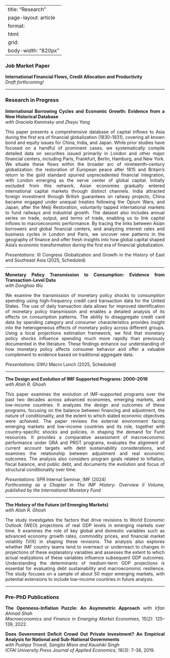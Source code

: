 
---
title: "Research"
page-layout: article
format:
  html:
    grid:
      body-width: "820px"
---

<style>
p { text-align: justify; }
</style>

### Job Market Paper

**International Financial Flows, Credit Allocation and Productivity**  
*Draft forthcoming!*

---

### Research in Progress

**International Borrowing Cycles and Economic Growth: Evidence from a New Historical Database**  
*with Graciela Kaminsky and Zheyu Yang*

This paper presents a comprehensive database of capital inflows to Asia during the first era of financial globalization (1830–1931), covering all known bond and equity issues for China, India, and Japan. While prior studies have focused on a handful of prominent cases, we systematically compile detailed data on securities issued primarily in London and other major financial centers, including Paris, Frankfurt, Berlin, Hamburg, and New York. We situate these flows within the broader arc of nineteenth-century globalization: the restoration of European peace after 1815 and Britain’s return to the gold standard spurred unprecedented financial integration, with London emerging as the nerve center of global capital. Initially excluded from this network, Asian economies gradually entered international capital markets through distinct channels. India attracted foreign investment through British guarantees on railway projects; China became engaged under unequal treaties following the Opium Wars; and Japan, after the Meiji Restoration, voluntarily tapped international markets to fund railways and industrial growth. The dataset also includes annual series on trade, output, and terms of trade, enabling us to link capital inflows to macroeconomic performance. By tracing the links between Asian borrowers and global financial centers, and analyzing interest rates and business cycles in London and Paris, we uncover new patterns in the geography of finance and offer fresh insights into how global capital shaped Asia’s economic transformation during the first era of financial globalization.

*Presentations:* III Congress Globalization and Growth in the History of East and Southeast Asia (2025, Scheduled)

---

**Monetary Policy Transmission to Consumption: Evidence from Transaction-Level Data**  
*with Donghao Wu*

We examine the transmission of monetary policy shocks to consumption spending using high-frequency credit card transaction data for the United States. The use of daily transaction data allows for improved identification of monetary policy transmission and enables a detailed analysis of its effects on consumption patterns. The ability to disaggregate credit card data by spending category and consumer characteristics provides insight into the heterogeneous effects of monetary policy across different groups. Using a local projections estimation framework, we find that monetary policy shocks influence spending much more rapidly than previously documented in the literature. These findings enhance our understanding of how monetary policy affects consumer behavior and offer a valuable complement to evidence based on traditional aggregate data.

*Presentations:* GWU Macro Lunch (2025, Scheduled)

---

**The Design and Evolution of IMF Supported Programs: 2000–2019**  
*with Atish R. Ghosh*

This paper examines the evolution of IMF-supported programs over the past two decades across advanced economies, emerging markets, and low-income countries. It analyzes the design and outcomes of these programs, focusing on the balance between financing and adjustment, the nature of conditionality, and the extent to which stated economic objectives were achieved. The paper reviews the external environment facing emerging markets and low-income countries and its role, together with country-specific shocks and policies, in shaping the demand for Fund resources. It provides a comparative assessment of macroeconomic performance under GRA and PRGT programs, evaluates the alignment of current account targets with debt sustainability considerations, and examines the relationship between adjustment and real economic outcomes. The analysis also considers program goals related to inflation, fiscal balance, and public debt, and documents the evolution and focus of structural conditionality over time.

*Presentations:* SPR Internal Seminar, IMF (2024)  
*Forthcoming as a Chapter in The IMF History: Overview II Volume, published by the International Monetary Fund*

---

**The History of the Future (of Emerging Markets)**  
*with Atish R. Ghosh*

The study investigates the factors that drive revisions to World Economic Outlook (WEO) projections of real GDP levels in emerging markets over time. It examines the role of key global and domestic variables such as advanced economy growth rates, commodity prices, and financial market volatility (VIX) in shaping these revisions. The analysis also explores whether IMF country teams tend to overreact or underreact to changes in projections of these explanatory variables and assesses the extent to which actual realizations of these variables influence subsequent GDP outcomes. Understanding the determinants of medium-term GDP projections is essential for evaluating debt sustainability and macroeconomic resilience. The study focuses on a sample of about 50 major emerging markets, with potential extensions to include low-income countries in future analysis.

---

### Pre-PhD Publications

**The Openness-Inflation Puzzle: An Asymmetric Approach** *with Irfan Ahmad Shah*  
*Macroeconomics and Finance in Emerging Market Economies*, 15(2): 125–139, 2022.

**Does Government Deficit Crowd Out Private Investment? An Empirical Analysis for National and Sub-National Governments**  
*with Pushpa Trivedi, Sangita Misra and Kaushiki Singh*  
*ICFAI University Press Journal of Applied Economics*, 18(3): 7–36, 2019.



